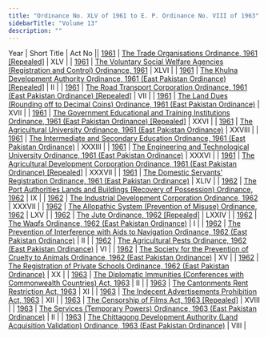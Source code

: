 ```yaml
---
title: "Ordinance No. XLV of 1961 to E. P. Ordinance No. VIII of 1963"
sidebarTitle: "Volume 13"
description: ""
---
```


Year | Short Title | Act No || [1961](/act-311.html) | [The Trade Organisations Ordinance, 1961 [Repealed]](/act-311.html) | XLV |
| [1961](/act-312.html) | [The Voluntary Social Welfare Agencies (Registration and Control) Ordinance, 1961](/act-312.html) | XLVI |
| [1961](/act-313.html) | [The Khulna Development Authority Ordinance, 1961 (East Pakistan Ordinance) [Repealed]](/act-313.html) | II |
| [1961](/act-314.html) | [The Road Transport Corporation Ordinance, 1961 (East Pakistan Ordinance) [Repealed]](/act-314.html) | VII |
| [1961](/act-315.html) | [The Land Dues (Rounding off to Decimal Coins) Ordinance, 1961 (East Pakistan Ordinance)](/act-315.html) | XVII |
| [1961](/act-316.html) | [The Government Educational and Training Institutions Ordinance, 1961 (East Pakistan Ordinance) [Repealed]](/act-316.html) | XXVI |
| [1961](/act-317.html) | [The Agricultural University Ordinance, 1961 (East Pakistan Ordinance)](/act-317.html) | XXVIII |
| [1961](/act-318.html) | [The Intermediate and Secondary Education Ordinance, 1961 (East Pakistan Ordinance)](/act-318.html) | XXXIII |
| [1961](/act-319.html) | [The Engineering and Technological University Ordinance, 1961 (East Pakistan Ordinance)](/act-319.html) | XXXVI |
| [1961](/act-320.html) | [The Agricultural Development Corporation Ordinance, 1961 (East Pakistan Ordinance) [Repealed]](/act-320.html) | XXXVII |
| [1961](/act-321.html) | [The Domestic Servants' Registration Ordinance, 1961 (East Pakistan Ordinance)](/act-321.html) | XLIV |
| [1962](/act-322.html) | [The Port Authorities Lands and Buildings (Recovery of Possession) Ordinance, 1962](/act-322.html) | IX |
| [1962](/act-323.html) | [The Industrial Development Corporation Ordinance, 1962](/act-323.html) | XXXVII |
| [1962](/act-324.html) | [The Allopathic System (Prevention of Misuse) Ordinance, 1962](/act-324.html) | LXV |
| [1962](/act-325.html) | [The Jute Ordinance, 1962 [Repealed]](/act-325.html) | LXXIV |
| [1962](/act-326.html) | [The Waqfs Ordinance, 1962 (East Pakistan Ordinance)](/act-326.html) | I |
| [1962](/act-327.html) | [The Prevention of Interference with Aids to Navigation Ordinance, 1962 (East Pakistan Ordinance)](/act-327.html) | II |
| [1962](/act-328.html) | [The Agricultural Pests Ordinance, 1962 (East Pakistan Ordinance)](/act-328.html) | VI |
| [1962](/act-329.html) | [The Society for the Prevention of Cruelty to Animals Ordinance, 1962 (East Pakistan Ordinance)](/act-329.html) | XV |
| [1962](/act-330.html) | [The Registration of Private Schools Ordinance, 1962 (East Pakistan Ordinance)](/act-330.html) | XX |
| [1963](/act-331.html) | [The Diplomatic Immunities (Conferences with Commonwealth Countries) Act, 1963](/act-331.html) | II |
| [1963](/act-332.html) | [The Cantonments Rent Restriction Act, 1963](/act-332.html) | XI |
| [1963](/act-333.html) | [The Indecent Advertisements Prohibition Act, 1963](/act-333.html) | XII |
| [1963](/act-334.html) | [The Censorship of Films Act, 1963 [Repealed]](/act-334.html) | XVIII |
| [1963](/act-335.html) | [The Services (Temporary Powers) Ordinance, 1963 (East Pakistan Ordinance)](/act-335.html) | II |
| [1963](/act-336.html) | [The Chittagong Development Authority (Land Acquisition Validation) Ordinance, 1963 (East Pakistan Ordinance)](/act-336.html) | VIII |

